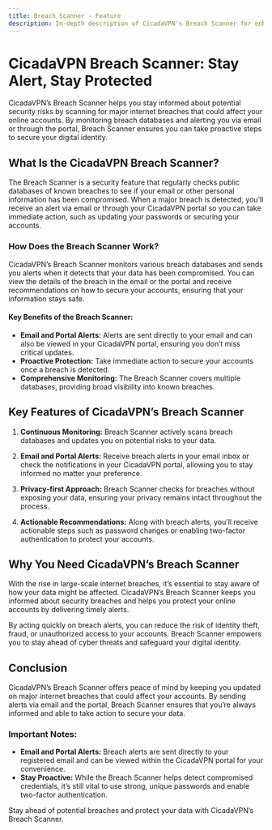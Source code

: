 ```yaml
---
title: Breach Scanner - Feature
description: In-depth description of CicadaVPN's Breach Scanner for enhanced security
---
```


# CicadaVPN Breach Scanner: Stay Alert, Stay Protected

CicadaVPN’s Breach Scanner helps you stay informed about potential security risks by scanning for major internet breaches that could affect your online accounts. By monitoring breach databases and alerting you via email or through the portal, Breach Scanner ensures you can take proactive steps to secure your digital identity.

## What Is the CicadaVPN Breach Scanner?

The Breach Scanner is a security feature that regularly checks public databases of known breaches to see if your email or other personal information has been compromised. When a major breach is detected, you’ll receive an alert via email or through your CicadaVPN portal so you can take immediate action, such as updating your passwords or securing your accounts.

### How Does the Breach Scanner Work?

CicadaVPN’s Breach Scanner monitors various breach databases and sends you alerts when it detects that your data has been compromised. You can view the details of the breach in the email or the portal and receive recommendations on how to secure your accounts, ensuring that your information stays safe.

#### Key Benefits of the Breach Scanner:

- **Email and Portal Alerts:** Alerts are sent directly to your email and can also be viewed in your CicadaVPN portal, ensuring you don’t miss critical updates.
- **Proactive Protection:** Take immediate action to secure your accounts once a breach is detected.
- **Comprehensive Monitoring:** The Breach Scanner covers multiple databases, providing broad visibility into known breaches.

## Key Features of CicadaVPN’s Breach Scanner

1. **Continuous Monitoring:** Breach Scanner actively scans breach databases and updates you on potential risks to your data.

2. **Email and Portal Alerts:** Receive breach alerts in your email inbox or check the notifications in your CicadaVPN portal, allowing you to stay informed no matter your preference.

3. **Privacy-first Approach:** Breach Scanner checks for breaches without exposing your data, ensuring your privacy remains intact throughout the process.

4. **Actionable Recommendations:** Along with breach alerts, you’ll receive actionable steps such as password changes or enabling two-factor authentication to protect your accounts.

## Why You Need CicadaVPN’s Breach Scanner

With the rise in large-scale internet breaches, it’s essential to stay aware of how your data might be affected. CicadaVPN’s Breach Scanner keeps you informed about security breaches and helps you protect your online accounts by delivering timely alerts.

By acting quickly on breach alerts, you can reduce the risk of identity theft, fraud, or unauthorized access to your accounts. Breach Scanner empowers you to stay ahead of cyber threats and safeguard your digital identity.

## Conclusion

CicadaVPN’s Breach Scanner offers peace of mind by keeping you updated on major internet breaches that could affect your accounts. By sending alerts via email and the portal, Breach Scanner ensures that you’re always informed and able to take action to secure your data.

### Important Notes:

- **Email and Portal Alerts:** Breach alerts are sent directly to your registered email and can be viewed within the CicadaVPN portal for your convenience.
- **Stay Proactive:** While the Breach Scanner helps detect compromised credentials, it’s still vital to use strong, unique passwords and enable two-factor authentication.

Stay ahead of potential breaches and protect your data with CicadaVPN’s Breach Scanner.